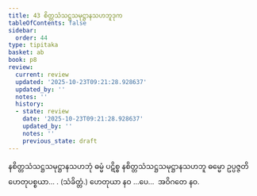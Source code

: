 ```yaml
---
title: 43 စိတ္တသံသဋ္ဌသမုဋ္ဌာနသဟဘူဒုက
tableOfContents: false
sidebar:
  order: 44
type: tipitaka
basket: ab
book: p8
review:
  current: review
  updated: '2025-10-23T09:21:28.928637'
  updated_by: ''
  notes: ''
  history:
  - state: review
    date: '2025-10-23T09:21:28.928637'
    updated_by: ''
    notes: ''
    previous_state: draft
---
```



<ReviewStatus review={frontmatter.review} showDetails={true} />

<HypothesisAnnotation frontmatter={frontmatter} />

<DynamicBreadcrumb />

<Division number="62" book="p8" e="ch" v="40" p="95">

<Paragraph number="192" book="p8">
နစိတ္တသံသဋ္ဌသမုဋ္ဌာနသဟဘုံ ဓမ္မံ ပဋိစ္စ နစိတ္တသံသဋ္ဌသမုဋ္ဌာနသဟဘူ ဓမ္မော ဥပ္ပဇ္ဇတိ ဟေတုပစ္စယာ… . (သံခိတ္တံ.)
</Paragraph>

<Paragraph number="193" book="p8">
ဟေတုယာ နဝ …ပေ…  အဝိဂတေ နဝ.
</Paragraph>
</Division>